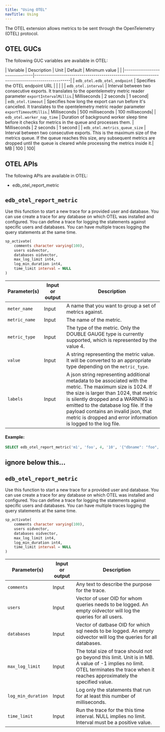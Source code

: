 ```yaml
---
title: "Using OTEL"
navTitle: Using
---
```


The OTEL extension allows metrics to be sent through the OpenTelemetry (OTEL) protocol.


## OTEL GUCs

The following GUC variables are available in OTEL:

| Variable                       | Description | Unit | Default | Minimum value |                                                                                                                                                                                                                                                |
|--------------------------------|------------------------------------------------------------------------------------------------|
| `edb_otel.edb_otel_endpoint`   | Specifies the OTEL endpoint URL | | | |
| `edb_otel.interval`            | Interval between two consecutive exports. It translates to the opentelemetry metric reader parameter `exportIntervalMillis`.| Milliseconds | 2 seconds | 1 second|  
| `edb_otel.timeout`             | Specifies how long the export can run before it's cancelled. It translates to the opentelemetry metric reader parameter `exportTimeoutMillis`.| Milliseconds | 500 milliseconds | 100 milliseconds|
| `edb_otel.worker_nap_time`     | Duration of background worker sleep time before it checks for metrics in the queue and processes them. | Milliseconds | 2 seconds | 1 second |
| `edb_otel.metrics_queue_size`  | Interval between two consecutive exports. This is the maximum size of the metrics queue. If the queue reaches this size, any subsequent metrics are dropped until the queue is cleared while processing the metrics inside it.| MB | 100 | 100|


## OTEL APIs

The following APIs are available in OTEL:

- edb_otel_report_metric


## `edb_otel_report_metric`

Use this function to start a new trace for a provided user and database.  You can use create a trace for any database on which OTEL was installed and configured.  You can define a trace for logging the statements against specific users and databases. You can have multiple traces logging the query statements at the same time. 

```sql
sp_activate(
	comments character varying(100), 
    users oidvector, 
    databases oidvector, 
    max_log_limit int4, 
    log_min_duration int4, 
    time_limit interval = NULL
)
```

| Parameter(s)       | Input or output | Description                                                                                                                                                                       |
|--------------------|-----------------|-----------------------------------------------------------------------------------------------------------------------------------------------------------------------------------|
| `meter_name`       | Input           | A name that you want to group a set of metrics against. |
| `metric_name`      | Input           | The name of the metric. |  
| `metric_type`      | Input           | The type of the metric. Only the DOUBLE GAUGE type is currently supported, which is represented by the value 4. |
| `value`            | Input           | A string representing the metric value. It will be converted to an appropriate type depending on the `metric_type`. |
| `labels`           | Input           | A json string representing additional metadata to be associated with the metric. The maximum size is 1024. If the size is larger than 1024, that metric is silently dropped and a WARNING is emitted to the database log file. If the payload contains an invalid json, that metric is dropped and error information is logged to the log file.| 


#### Example:

  ```sql
  SELECT edb_otel_report_metric('m1', 'foo', 4, '10', '{"dbname": "foo", "schemaname": "bar", "relname": "baz"}');
  ```


## ignore below this...
## `edb_otel_report_metric`

Use this function to start a new trace for a provided user and database.  You can use create a trace for any database on which OTEL was installed and configured.  You can define a trace for logging the statements against specific users and databases. You can have multiple traces logging the query statements at the same time. 

```sql
sp_activate(
	comments character varying(100), 
    users oidvector, 
    databases oidvector, 
    max_log_limit int4, 
    log_min_duration int4, 
    time_limit interval = NULL
)
```

| Parameter(s)       | Input or output | Description                                                                                                                                                                                                                                                   |
|--------------------|-----------------|-----------------------------------------------------------------------------------------------------------------------------------------------------------------------------------|
| `comments`         | Input           | Any text to describe the purpose for the trace. |
| `users`            | Input           | Vector of user OID for whom queries needs to be logged. An empty oidvector will log the queries for all users.|  
| `databases`        | Input           | Vector of datbase OID for which sql needs to be logged. An empty oidvector will log the queries for all databases. |
| `max_log_limit`    | Input           | The total size of trace should not go beyond this limit. Unit is in MB. A value of -1 implies no limit.  OTEL terminates the trace when it reaches approximately the specified value.|
| `log_min_duration` | Input           | Log only the statements that run for at least this number of milliseconds.|
| `time_limit`       | Input           | Run the trace for the this time interval. NULL implies no limit. Interval must be a positive value.| 


